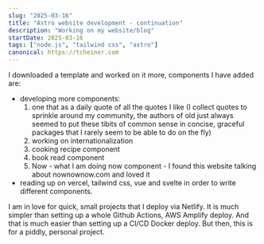 ```yaml
---
slug: "2025-03-16"
title: "Astro website development - continuation"
description: "Working on my website/blog"
startDate: 2025-03-16
tags: ["node.js", "tailwind css", "astro"]
canonical: https://tcheiner.com
---
```

I downloaded a template and worked on it more, components I have added are:
- developing more components:
    1. one that as a daily quote of all the quotes I like (I collect quotes to sprinkle around
my community, the authors of old just always seemed to put these tibits of common sense in concise, graceful packages
that I rarely seem to be able to do on the fly)
    2. working on internationalization
    3. cooking recipe component
    4. book read component
    5. Now - what I am doing now component - I found this website talking about nownownow.com and loved it
- reading up on vercel, tailwind css, vue and svelte in order to write different components.

I am in love for quick, small projects that I deploy via Netlify.  It is much simpler than setting up a whole Github
Actions, AWS Amplify deploy.  And that is much easier than setting up a CI/CD Docker deploy.  But then, this is for a
piddly, personal project.
